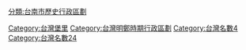 {{catmore}}
[[Category:台灣堡里|Category:台灣堡里]]
[[Category:台灣明鄭時期行政區劃|Category:台灣明鄭時期行政區劃]]
[[Category:台灣名數4|Category:台灣名數4]]
[[Category:台灣名數24|Category:台灣名數24]]
[[分類:台南市歷史行政區劃|分類:台南市歷史行政區劃]]